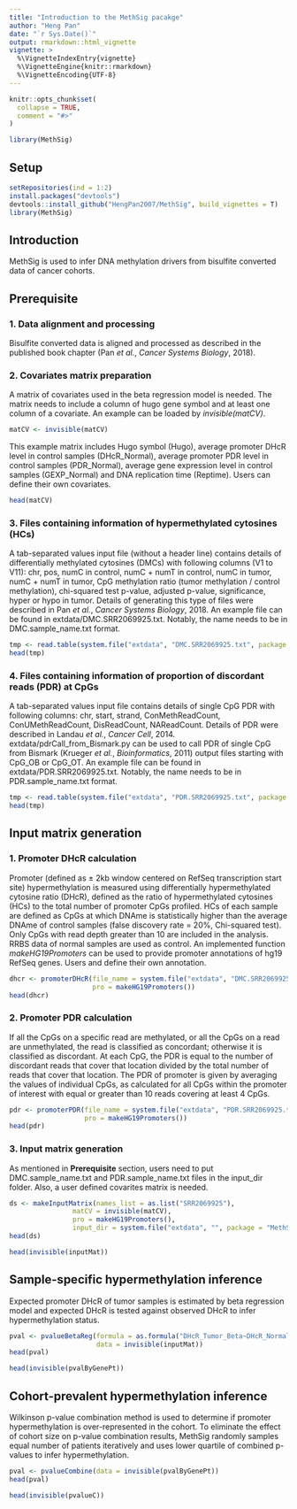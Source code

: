 ```yaml
---
title: "Introduction to the MethSig pacakge"
author: "Heng Pan"
date: "`r Sys.Date()`"
output: rmarkdown::html_vignette
vignette: >
  %\VignetteIndexEntry{vignette}
  %\VignetteEngine{knitr::rmarkdown}
  %\VignetteEncoding{UTF-8}
---
```


```r
knitr::opts_chunk$set(
  collapse = TRUE,
  comment = "#>"
)
```

```r
library(MethSig)
```

## Setup
```r
setRepositories(ind = 1:2)
install.packages("devtools")
devtools::install_github("HengPan2007/MethSig", build_vignettes = T)
library(MethSig)
```

## Introduction
MethSig is used to infer DNA methylation drivers from bisulfite converted data of cancer cohorts.

## Prerequisite

### 1. Data alignment and processing
Bisulfite converted data is aligned and processed as described in the published book chapter (Pan *et al.*, *Cancer Systems Biology*, 2018).

### 2. Covariates matrix preparation
A matrix of covariates used in the beta regression model is needed. The matrix needs to include a column of hugo gene symbol and at least one column of a covariate. An example can be loaded by *invisible(matCV)*.

```r
matCV <- invisible(matCV)
```
This example matrix includes Hugo symbol (Hugo), average promoter DHcR level in control samples (DHcR_Normal), average promoter PDR level in control samples (PDR_Normal), average gene expression level in control samples (GEXP_Normal) and DNA replication time (Reptime). Users can define their own covariates.

```r
head(matCV)
```

### 3. Files containing information of hypermethylated cytosines (HCs)
A tab-separated values input file (without a header line) contains details of differentially methylated cytosines (DMCs) with following columns (V1 to V11): chr, pos, numC in control, numC + numT in control, numC in tumor, numC + numT in tumor, CpG methylation ratio (tumor methylation / control methylation), chi-squared test p-value, adjusted p-value, significance, hyper or hypo in tumor. Details of generating this type of files were described in Pan *et al.*, *Cancer Systems Biology*, 2018. An example file can be found in extdata/DMC.SRR2069925.txt. Notably, the name needs to be in DMC.sample_name.txt format.

```r
tmp <- read.table(system.file("extdata", "DMC.SRR2069925.txt", package = "MethSig"), sep="\t")
head(tmp)
```

### 4. Files containing information of proportion of discordant reads (PDR) at CpGs 
A tab-separated values input file contains details of single CpG PDR with following columns: chr, start, strand, ConMethReadCount, ConUMethReadCount, DisReadCount, NAReadCount. Details of PDR were described in Landau *et al.*, *Cancer Cell*, 2014. extdata/pdrCall_from_Bismark.py can be used to call PDR of single CpG from Bismark (Krueger *et al.*, *Bioinformatics*, 2011) output files starting with CpG_OB or CpG_OT. An example file can be found in extdata/PDR.SRR2069925.txt. Notably, the name needs to be in PDR.sample_name.txt format.

```r
tmp <- read.table(system.file("extdata", "PDR.SRR2069925.txt", package = "MethSig"), header=T, sep="\t")
head(tmp)
```

## Input matrix generation

### 1. Promoter DHcR calculation
Promoter (defined as ± 2kb window centered on RefSeq transcription start site) hypermethylation is measured using differentially hypermethylated cytosine ratio (DHcR), defined as the ratio of hypermethylated cytosines (HCs) to the total number of promoter CpGs profiled. HCs of each sample are defined as CpGs at which DNAme is statistically higher than the average DNAme of control samples (false discovery rate = 20%, Chi-squared test). Only CpGs with read depth greater than 10 are included in the analysis. RRBS data of normal samples are used as control. An implemented function *makeHG19Promoters* can be used to provide promoter annotations of hg19 RefSeq genes. Users and define their own annotation.

```r
dhcr <- promoterDHcR(file_name = system.file("extdata", "DMC.SRR2069925.txt", package = "MethSig"),
                     pro = makeHG19Promoters())
head(dhcr)
```

### 2. Promoter PDR calculation
If all the CpGs on a specific read are methylated, or all the CpGs on a read are unmethylated, the read is classified as concordant; otherwise it is classified as discordant. At each CpG, the PDR is equal to the number of discordant reads that cover that location divided by the total number of reads that cover that location. The PDR of promoter is given by averaging the values of individual CpGs, as calculated for all CpGs within the promoter of interest with equal or greater than 10 reads covering at least 4 CpGs.

```r
pdr <- promoterPDR(file_name = system.file("extdata", "PDR.SRR2069925.txt", package = "MethSig"),
                   pro = makeHG19Promoters())
head(pdr)
```

### 3. Input matrix generation
As mentioned in **Prerequisite** section, users need to put DMC.sample_name.txt and PDR.sample_name.txt files in the input_dir folder. Also, a user defined covarites matrix is needed.
```r
ds <- makeInputMatrix(names_list = as.list("SRR2069925"),
                matCV = invisible(matCV),
                pro = makeHG19Promoters(),
                input_dir = system.file("extdata", "", package = "MethSig"))
head(ds)
```
```r
head(invisible(inputMat))
```
## Sample-specific hypermethylation inference
Expected promoter DHcR of tumor samples is estimated by beta regression model and expected DHcR is tested against observed DHcR to infer hypermethylation status.
```r
pval <- pvalueBetaReg(formula = as.formula("DHcR_Tumor_Beta~DHcR_Normal+PDR_Normal+GEXP_Normal+Reptime+PDR_Tumor+Depth_Tumor+CpGs_Tumor"),
                      data = invisible(inputMat))
head(pval)
```
```r
head(invisible(pvalByGenePt))
```

## Cohort-prevalent hypermethylation inference
Wilkinson p-value combination method is used to determine if promoter hypermethylation is over-represented in the cohort. To eliminate the effect of cohort size on p-value combination results, MethSig randomly samples equal number of patients iteratively and uses lower quartile of combined p-values to infer hypermethylation.
```r
pval <- pvalueCombine(data = invisible(pvalByGenePt))
head(pval)
```
```r
head(invisible(pvalueC))
```
